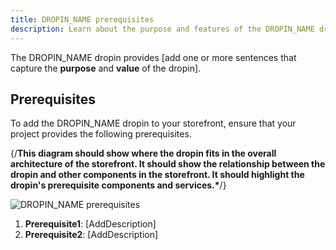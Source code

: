 ```yaml
---
title: DROPIN_NAME prerequisites
description: Learn about the purpose and features of the DROPIN_NAME dropin.
---
```



The DROPIN_NAME dropin provides [add one or more sentences that capture the **purpose** and **value** of the dropin].

## Prerequisites

To add the DROPIN_NAME dropin to your storefront, ensure that your project provides the following prerequisites.

{/**This diagram should show where the dropin fits in the overall architecture of the storefront.
It should show the relationship between the dropin and other components in the storefront.
It should highlight the dropin's prerequisite components and services.\***/}

<Diagram>![DROPIN_NAME prerequisites](@images/placeholder.webp)</Diagram>

<Callouts>

1. **Prerequisite1**: [AddDescription]
1. **Prerequisite2**: [AddDescription]

</Callouts>
